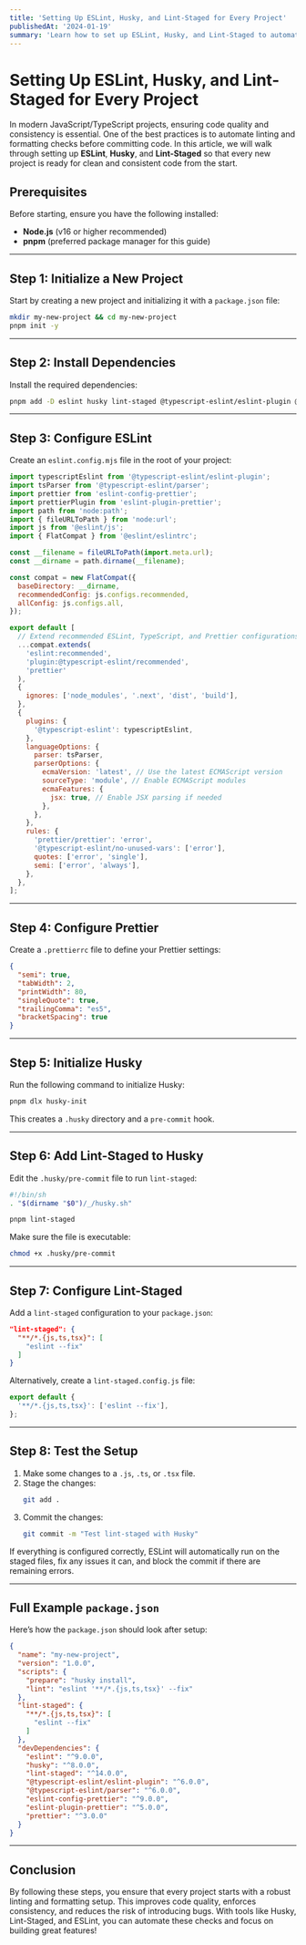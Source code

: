```yaml
---
title: 'Setting Up ESLint, Husky, and Lint-Staged for Every Project'
publishedAt: '2024-01-19'
summary: 'Learn how to set up ESLint, Husky, and Lint-Staged to automate code quality checks and formatting before every commit, ensuring clean and consistent code in your JavaScript/TypeScript projects.'
---
```


# Setting Up ESLint, Husky, and Lint-Staged for Every Project

In modern JavaScript/TypeScript projects, ensuring code quality and consistency is essential. One of the best practices is to automate linting and formatting checks before committing code. In this article, we will walk through setting up **ESLint**, **Husky**, and **Lint-Staged** so that every new project is ready for clean and consistent code from the start.

## Prerequisites

Before starting, ensure you have the following installed:

- **Node.js** (v16 or higher recommended)
- **pnpm** (preferred package manager for this guide)

---

## Step 1: Initialize a New Project

Start by creating a new project and initializing it with a `package.json` file:

```bash
mkdir my-new-project && cd my-new-project
pnpm init -y
```

---

## Step 2: Install Dependencies

Install the required dependencies:

```bash
pnpm add -D eslint husky lint-staged @typescript-eslint/eslint-plugin @typescript-eslint/parser eslint-config-prettier eslint-plugin-prettier prettier
```

---

## Step 3: Configure ESLint

Create an `eslint.config.mjs` file in the root of your project:

```javascript
import typescriptEslint from '@typescript-eslint/eslint-plugin';
import tsParser from '@typescript-eslint/parser';
import prettier from 'eslint-config-prettier';
import prettierPlugin from 'eslint-plugin-prettier';
import path from 'node:path';
import { fileURLToPath } from 'node:url';
import js from '@eslint/js';
import { FlatCompat } from '@eslint/eslintrc';

const __filename = fileURLToPath(import.meta.url);
const __dirname = path.dirname(__filename);

const compat = new FlatCompat({
  baseDirectory: __dirname,
  recommendedConfig: js.configs.recommended,
  allConfig: js.configs.all,
});

export default [
  // Extend recommended ESLint, TypeScript, and Prettier configurations
  ...compat.extends(
    'eslint:recommended',
    'plugin:@typescript-eslint/recommended',
    'prettier'
  ),
  {
    ignores: ['node_modules', '.next', 'dist', 'build'],
  },
  {
    plugins: {
      '@typescript-eslint': typescriptEslint,
    },
    languageOptions: {
      parser: tsParser,
      parserOptions: {
        ecmaVersion: 'latest', // Use the latest ECMAScript version
        sourceType: 'module', // Enable ECMAScript modules
        ecmaFeatures: {
          jsx: true, // Enable JSX parsing if needed
        },
      },
    },
    rules: {
      'prettier/prettier': 'error',
      '@typescript-eslint/no-unused-vars': ['error'],
      quotes: ['error', 'single'],
      semi: ['error', 'always'],
    },
  },
];
```

---

## Step 4: Configure Prettier

Create a `.prettierrc` file to define your Prettier settings:

```json
{
  "semi": true,
  "tabWidth": 2,
  "printWidth": 80,
  "singleQuote": true,
  "trailingComma": "es5",
  "bracketSpacing": true
}
```

---

## Step 5: Initialize Husky

Run the following command to initialize Husky:

```bash
pnpm dlx husky-init
```

This creates a `.husky` directory and a `pre-commit` hook.

---

## Step 6: Add Lint-Staged to Husky

Edit the `.husky/pre-commit` file to run `lint-staged`:

```bash
#!/bin/sh
. "$(dirname "$0")/_/husky.sh"

pnpm lint-staged
```

Make sure the file is executable:

```bash
chmod +x .husky/pre-commit
```

---

## Step 7: Configure Lint-Staged

Add a `lint-staged` configuration to your `package.json`:

```json
"lint-staged": {
  "**/*.{js,ts,tsx}": [
    "eslint --fix"
  ]
}
```

Alternatively, create a `lint-staged.config.js` file:

```javascript
export default {
  '**/*.{js,ts,tsx}': ['eslint --fix'],
};
```

---

## Step 8: Test the Setup

1. Make some changes to a `.js`, `.ts`, or `.tsx` file.
2. Stage the changes:
   ```bash
   git add .
   ```
3. Commit the changes:
   ```bash
   git commit -m "Test lint-staged with Husky"
   ```

If everything is configured correctly, ESLint will automatically run on the staged files, fix any issues it can, and block the commit if there are remaining errors.

---

## Full Example `package.json`

Here’s how the `package.json` should look after setup:

```json
{
  "name": "my-new-project",
  "version": "1.0.0",
  "scripts": {
    "prepare": "husky install",
    "lint": "eslint '**/*.{js,ts,tsx}' --fix"
  },
  "lint-staged": {
    "**/*.{js,ts,tsx}": [
      "eslint --fix"
    ]
  },
  "devDependencies": {
    "eslint": "^9.0.0",
    "husky": "^8.0.0",
    "lint-staged": "^14.0.0",
    "@typescript-eslint/eslint-plugin": "^6.0.0",
    "@typescript-eslint/parser": "^6.0.0",
    "eslint-config-prettier": "^9.0.0",
    "eslint-plugin-prettier": "^5.0.0",
    "prettier": "^3.0.0"
  }
}
```

---

## Conclusion

By following these steps, you ensure that every project starts with a robust linting and formatting setup. This improves code quality, enforces consistency, and reduces the risk of introducing bugs. With tools like Husky, Lint-Staged, and ESLint, you can automate these checks and focus on building great features!
